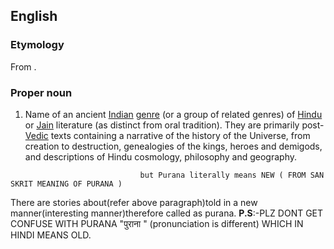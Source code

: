 ==English==
{{wikipedia|Puranas}}

===Etymology===
From {{etyl|sa}} {{term|sc=Deva|पुराण|tr=purāṇá||Stories of old times,told in a ''NEW'' manner.|lang=sa}}.

===Proper noun===
{{en-proper-noun|Puranas}}

# {{Hinduism}} Name of an ancient [[Indian]] [[genre]] (or a group of related genres) of [[Hindu]] or [[Jain]] literature (as distinct from oral tradition). They are primarily post-[[Vedic]] texts containing a narrative of the history of the Universe, from creation to destruction, genealogies of the kings, heroes and demigods, and descriptions of Hindu cosmology, philosophy and geography.
                              but Purana literally means NEW ( FROM SANSKRIT MEANING OF PURANA )
There are stories about(refer above paragraph)told in a new manner(interesting manner)therefore called as purana. 
'''P.S''':-PLZ DONT GET CONFUSE WITH PURANA  "पुराना " (pronunciation is different) WHICH IN HINDI MEANS OLD.

{{rfc}}